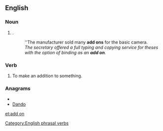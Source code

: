==English==

===Noun===
{{en-noun}}

# {{alternative form of|add-on}}.
#: ''The manufacturer sold many '''add ons''' for the basic camera.
#: ''The secretary offered a full typing and copying service for theses with the option of binding as an '''add on'''.''

===Verb===
{{en-verb|adds on|adding on|added on}}

# {{transitive}} To make an addition to something.

[[Category:English phrasal verbs]]

===Anagrams===
* {{alphagram|addno}}
* [[Dando#English|Dando]]

[[et:add on]]